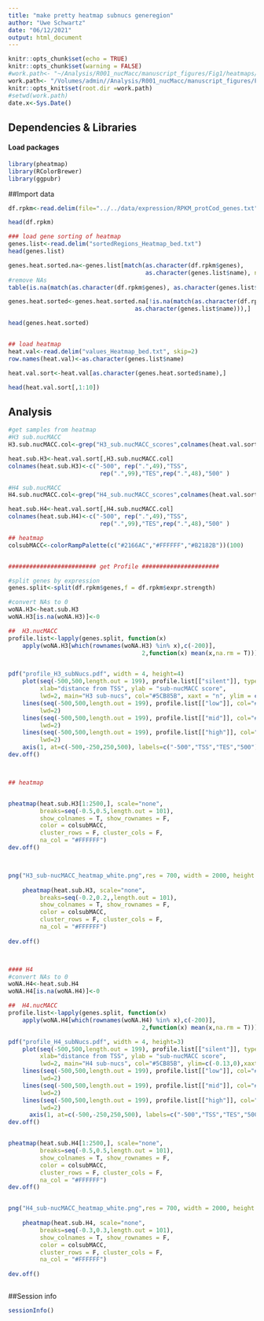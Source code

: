```yaml
---
title: "make pretty heatmap subnucs generegion"
author: "Uwe Schwartz"
date: "06/12/2021"
output: html_document
---
```


```r
knitr::opts_chunk$set(echo = TRUE)
knitr::opts_chunk$set(warning = FALSE)
#work.path<- "~/Analysis/R001_nucMacc/manuscript_figures/Fig1/heatmaps/subNucs_geneRegion/"
work.path<- "/Volumes/admin//Analysis/R001_nucMacc/manuscript_figures/Fig1/heatmaps/subNucs_geneRegion/"
knitr::opts_knit$set(root.dir =work.path)
#setwd(work.path)
date.x<-Sys.Date()
```

## Dependencies & Libraries

#### Load packages
```r
library(pheatmap)
library(RColorBrewer)
library(ggpubr)
```

##Import data

```r
df.rpkm<-read.delim(file="../../data/expression/RPKM_protCod_genes.txt")

head(df.rpkm)

### load gene sorting of heatmap
genes.list<-read.delim("sortedRegions_Heatmap_bed.txt")
head(genes.list)

genes.heat.sorted.na<-genes.list[match(as.character(df.rpkm$genes), 
                                       as.character(genes.list$name), nomatch = ),]
#remove NAs
table(is.na(match(as.character(df.rpkm$genes), as.character(genes.list$name))))

genes.heat.sorted<-genes.heat.sorted.na[!is.na(match(as.character(df.rpkm$genes),
                                    as.character(genes.list$name))),]

head(genes.heat.sorted)


## load heatmap
heat.val<-read.delim("values_Heatmap_bed.txt", skip=2)
row.names(heat.val)<-as.character(genes.list$name)

heat.val.sort<-heat.val[as.character(genes.heat.sorted$name),]

head(heat.val.sort[,1:10])

```


## Analysis

```r
#get samples from heatmap
#H3 sub.nucMACC
H3.sub.nucMACC.col<-grep("H3_sub.nucMACC_scores",colnames(heat.val.sort), value = T)

heat.sub.H3<-heat.val.sort[,H3.sub.nucMACC.col]
colnames(heat.sub.H3)<-c("-500", rep(".",49),"TSS", 
                          rep(".",99),"TES",rep(".",48),"500" )

#H4 sub.nucMACC
H4.sub.nucMACC.col<-grep("H4_sub.nucMACC_scores",colnames(heat.val.sort), value = T)

heat.sub.H4<-heat.val.sort[,H4.sub.nucMACC.col]
colnames(heat.sub.H4)<-c("-500", rep(".",49),"TSS", 
                          rep(".",99),"TES",rep(".",48),"500" )

## heatmap
colsubMACC<-colorRampPalette(c("#2166AC","#FFFFFF","#B2182B"))(100)


######################### get Profile ######################

#split genes by expression
genes.split<-split(df.rpkm$genes,f = df.rpkm$expr.strength)

#convert NAs to 0
woNA.H3<-heat.sub.H3
woNA.H3[is.na(woNA.H3)]<-0

##  H3.nucMACC
profile.list<-lapply(genes.split, function(x) 
    apply(woNA.H3[which(rownames(woNA.H3) %in% x),c(-200)],
                                      2,function(x) mean(x,na.rm = T)))


pdf("profile_H3_subNucs.pdf", width = 4, height=4)
    plot(seq(-500,500,length.out = 199), profile.list[["silent"]], type="l", 
         xlab="distance from TSS", ylab = "sub-nucMACC score",
         lwd=2, main="H3 sub-nucs", col="#5CB85B", xaxt = "n", ylim = c(-0.06,0))
    lines(seq(-500,500,length.out = 199), profile.list[["low"]], col="#FEA22B",
         lwd=2)
    lines(seq(-500,500,length.out = 199), profile.list[["mid"]], col="#357EBD",
         lwd=2)
    lines(seq(-500,500,length.out = 199), profile.list[["high"]], col="#D43F39",
         lwd=2)
    axis(1, at=c(-500,-250,250,500), labels=c("-500","TSS","TES","500"))
dev.off()



## heatmap


pheatmap(heat.sub.H3[1:2500,], scale="none",
         breaks=seq(-0.5,0.5,length.out = 101),
         show_colnames = T, show_rownames = F,
         color = colsubMACC,
         cluster_rows = F, cluster_cols = F,
         na_col = "#FFFFFF")
dev.off()



png("H3_sub-nucMACC_heatmap_white.png",res = 700, width = 2000, height = 2800)
    
    pheatmap(heat.sub.H3, scale="none",
         breaks=seq(-0.2,0.2,,length.out = 101),
         show_colnames = T, show_rownames = F,
         color = colsubMACC,
         cluster_rows = F, cluster_cols = F,
         na_col = "#FFFFFF")
    
dev.off() 



#### H4
#convert NAs to 0
woNA.H4<-heat.sub.H4
woNA.H4[is.na(woNA.H4)]<-0

##  H4.nucMACC
profile.list<-lapply(genes.split, function(x) 
    apply(woNA.H4[which(rownames(woNA.H4) %in% x),c(-200)],
                                      2,function(x) mean(x,na.rm = T)))

pdf("profile_H4_subNucs.pdf", width = 4, height=3)
    plot(seq(-500,500,length.out = 199), profile.list[["silent"]], type="l", 
         xlab="distance from TSS", ylab = "sub-nucMACC score",
         lwd=2, main="H4 sub-nucs", col="#5CB85B", ylim=c(-0.13,0),xaxt = "n")
    lines(seq(-500,500,length.out = 199), profile.list[["low"]], col="#FEA22B",
         lwd=2)
    lines(seq(-500,500,length.out = 199), profile.list[["mid"]], col="#357EBD",
         lwd=2)
    lines(seq(-500,500,length.out = 199), profile.list[["high"]], col="#D43F39",
         lwd=2)
      axis(1, at=c(-500,-250,250,500), labels=c("-500","TSS","TES","500"))
dev.off()


pheatmap(heat.sub.H4[1:2500,], scale="none",
         breaks=seq(-0.5,0.5,length.out = 101),
         show_colnames = T, show_rownames = F,
         color = colsubMACC,
         cluster_rows = F, cluster_cols = F,
         na_col = "#FFFFFF")
dev.off()


png("H4_sub-nucMACC_heatmap_white.png",res = 700, width = 2000, height = 2800)
    
    pheatmap(heat.sub.H4, scale="none",
         breaks=seq(-0.3,0.3,length.out = 101),
         show_colnames = T, show_rownames = F,
         color = colsubMACC,
         cluster_rows = F, cluster_cols = F,
         na_col = "#FFFFFF")
    
dev.off()



```


##Session info
```r
sessionInfo()
```



